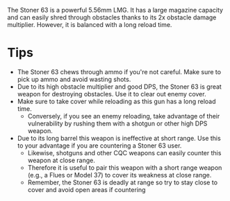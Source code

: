The Stoner 63 is a powerful 5.56mm LMG. It has a large magazine capacity and can easily shred through obstacles thanks
to its 2x obstacle damage multiplier. However, it is balanced with a long reload time.

# Tips

- The Stoner 63 chews through ammo if you're not careful. Make sure to pick up ammo and avoid wasting shots.
- Due to its high obstacle multiplier and good DPS, the Stoner 63 is great weapon for destroying obstacles. Use it to clear out enemy cover.
- Make sure to take cover while reloading as this gun has a long reload time.
  - Conversely, if you see an enemy reloading, take advantage of their vulnerability by rushing them with a shotgun or other high DPS weapon.
- Due to its long barrel this weapon is ineffective at short range. Use this to your advantage if you are countering a Stoner 63 user.
  - Likewise, shotguns and other CQC weapons can easily counter this weapon at close range.
  - Therefore it is useful to pair this weapon with a short range weapon (e.g., a <Link href="/weapons/guns/flues">Flues</Link> or <Link href="/weapons/guns/model_37">Model 37</Link>) to cover its weakness at close range.
  - Remember, the Stoner 63 is deadly at range so try to stay close to cover and avoid open areas if countering
